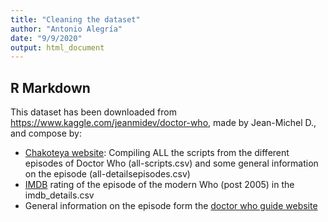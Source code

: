 ```yaml
---
title: "Cleaning the dataset"
author: "Antonio Alegría"
date: "9/9/2020"
output: html_document
---
```



## R Markdown

 This dataset has been downloaded from <https://www.kaggle.com/jeanmidev/doctor-who>, made by Jean-Michel D., and compose by:
 
* [Chakoteya website](http://www.chakoteya.net/DoctorWho/): Compiling ALL the scripts from the different episodes of Doctor Who (all-scripts.csv) and some general information on the episode (all-detailsepisodes.csv)
* [IMDB](https://www.imdb.com/title/tt0436992/?ref_=ttep_ep_tt) rating of the episode of the modern Who (post 2005) in the imdb_details.csv
* General information on the episode form the [doctor who guide website](https://guide.doctorwhonews.net/info.php?detail=ratings&type=date)



